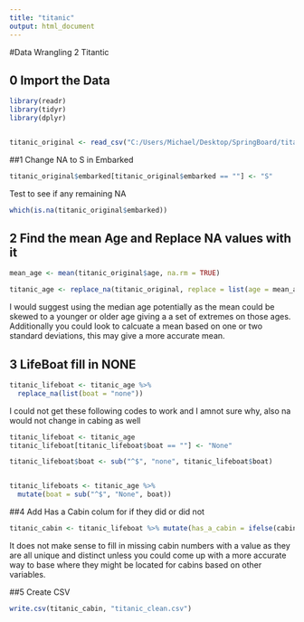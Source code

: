 ```yaml
---
title: "titanic"
output: html_document
---
```

#Data Wrangling 2 Titantic


## 0 Import the Data
```r
library(readr)
library(tidyr)
library(dplyr)


titanic_original <- read_csv("C:/Users/Michael/Desktop/SpringBoard/titanic_original.csv")
```


##1 Change NA to S in Embarked


```r
titanic_original$embarked[titanic_original$embarked == ""] <- "S"
```

Test to see if any remaining NA

```r
which(is.na(titanic_original$embarked))
```

## 2 Find the mean Age and Replace NA values with it

```r
mean_age <- mean(titanic_original$age, na.rm = TRUE)

titanic_age <- replace_na(titanic_original, replace = list(age = mean_age))
```


I would suggest using the median age potentially as the mean could be skewed to a younger or older age giving a a set of extremes on those ages. Additionally you could look to calcuate a mean based on one or two standard deviations, this may give a more accurate mean.


## 3 LifeBoat fill in NONE

```r
titanic_lifeboat <- titanic_age %>%
  replace_na(list(boat = "none"))
```



I could not get these following codes to work and I amnot sure why, also na would not change in cabing as well

```r
titanic_lifeboat <- titanic_age 
titanic_lifeboat[titanic_lifeboat$boat == ""] <- "None"

titanic_lifeboat$boat <- sub("^$", "none", titanic_lifeboat$boat)


titanic_lifeboats <- titanic_age %>%
  mutate(boat = sub("^$", "None", boat))  
```

  
##4 Add Has a Cabin colum for if they did or did not


```r
titanic_cabin <- titanic_lifeboat %>% mutate(has_a_cabin = ifelse(cabin == "", "0", "1") )
```

It does not make sense to fill in missing cabin numbers with a value as they are all
unique and distinct unless you could come up with a more accurate way to base where they
might be located for cabins based on other variables.

##5 Create CSV

```r
write.csv(titanic_cabin, "titanic_clean.csv")
```


